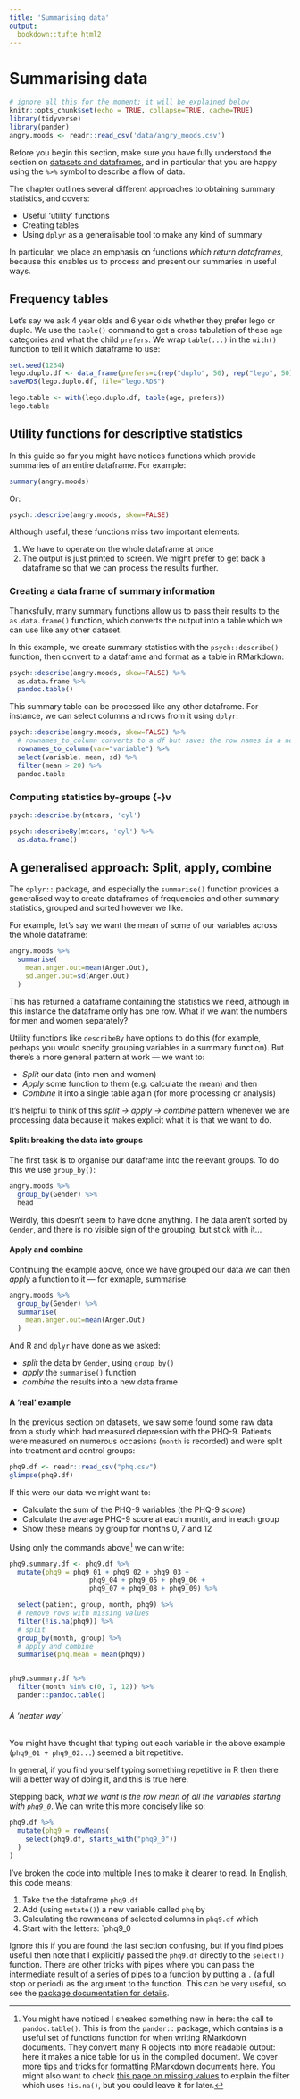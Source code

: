 ```yaml
---
title: 'Summarising data'
output: 
  bookdown::tufte_html2
---
```




# Summarising data {#summarising-data}



```r
# ignore all this for the moment; it will be explained below
knitr::opts_chunk$set(echo = TRUE, collapse=TRUE, cache=TRUE)
library(tidyverse)
library(pander)
angry.moods <- readr::read_csv('data/angry_moods.csv')
```


Before you begin this section, make sure you have fully understood the section on [datasets and dataframes](datasets.html), and in particular that you are happy using the `%>%` symbol to describe a flow of data.

The chapter outlines several different approaches to obtaining summary statistics, and covers:

- Useful 'utility' functions
- Creating tables
- Using `dplyr` as a generalisable tool to make any kind of summary


In particular, we place an emphasis on functions *which return dataframes*, because this enables us to process and present our summaries in useful ways.




## Frequency tables {- #frequency-tables}


Let's say we ask 4 year olds and 6 year olds whether they prefer lego or duplo. We use the `table()` command to get a cross tabulation of these `age` categories and what the child `prefers`. We wrap `table(...)` in the `with()` function to tell it which dataframe to use:

```r
set.seed(1234)
lego.duplo.df <- data_frame(prefers=c(rep("duplo", 50), rep("lego", 50)), age=c(rep("4 years", 38), rep("6 years", 42), rep("4 years", 20)) ) %>% sample_frac(., 1)
saveRDS(lego.duplo.df, file="lego.RDS")
```

```r
lego.table <- with(lego.duplo.df, table(age, prefers))
lego.table
```




## Utility functions for descriptive statistics {-}

In this guide so far you might have notices functions which provide summaries of an entire dataframe. For example:

```r
summary(angry.moods)
```

Or:

```r
psych::describe(angry.moods, skew=FALSE)
```



Although useful, these functions miss two important elements:

1. We have to operate on the whole dataframe at once
2. The output is just printed to screen. We might prefer to get back a dataframe so that we can process the results further.



### Creating a data frame of summary information {-}

Thanksfully, many summary functions allow us to pass their results to the `as.data.frame()` function, which converts the output into a table which we can use like any other dataset.

In this example, we create summary statistics with the `psych::describe()` function, then convert to a dataframe and format as a table in RMarkdown:


```r
psych::describe(angry.moods, skew=FALSE) %>% 
  as.data.frame %>% 
  pandoc.table()
```


This summary table can be processed like any other dataframe. For instance, we can select columns and rows from it using `dplyr`:

```r
psych::describe(angry.moods, skew=FALSE) %>% 
  # rownames_to_column converts to a df but saves the row names in a new column
  rownames_to_column(var="variable") %>% 
  select(variable, mean, sd) %>% 
  filter(mean > 20) %>% 
  pandoc.table
```




### Computing statistics by-groups {-}v


```r
psych::describe.by(mtcars, 'cyl')
```



```r
psych::describeBy(mtcars, 'cyl') %>% 
  as.data.frame()
```




## A generalised approach: Split, apply, combine {- #split-apply-combine}

The  `dplyr::` package, and especially the `summarise()` function provides a generalised way to create dataframes of frequencies and other summary statistics, grouped and sorted however we like.

For example, let's say we want the mean of some of our variables across the whole dataframe:

```r
angry.moods %>% 
  summarise(
    mean.anger.out=mean(Anger.Out), 
    sd.anger.out=sd(Anger.Out)
  )
```


This has returned a dataframe containing the statistics we need, although in this instance the dataframe only has one row. What if we want the numbers for men and women separately?

Utility functions like `describeBy` have options to do this (for example, perhaps you would specify grouping variables in a summary function). But there's a more general pattern at work --- we want to:

- *Split* our data (into men and women)
- *Apply* some function to them (e.g. calculate the mean) and then
- *Combine* it into a single table again (for more processing or analysis)


It's helpful to think of this *split $\rightarrow$ apply $\rightarrow$ combine* pattern whenever we are processing data because it makes explicit what it is that we want to do.

#### Split: breaking the data into groups {-}

The first task is to organise our dataframe into the relevant groups. To do this we use `group_by()`:

```r
angry.moods %>% 
  group_by(Gender) %>% 
  head
```

Weirdly, this doesn't seem to have done anything. The data aren't sorted by `Gender`, and there is no visible sign of the grouping, but stick with it...



#### Apply and combine {-}
 
Continuing the example above, once we have grouped our data we can then *apply* a function to it — for exmaple, summarise:

```r
angry.moods %>% 
  group_by(Gender) %>% 
  summarise(
    mean.anger.out=mean(Anger.Out)
  )
```

And R and `dplyr` have done as we asked:

- *split* the data by `Gender`, using `group_by()`
- *apply* the `summarise()` function
- *combine* the results into a new data frame



#### A 'real' example {-}

In the previous section on datasets, we saw some found some raw data from a study which had measured depression with the PHQ-9. Patients were measured on numerous occasions (`month` is recorded) and were split into treatment and control groups:


```r
phq9.df <- readr::read_csv("phq.csv")
glimpse(phq9.df)
```



If this were our data we might want to:

- Calculate the sum of the PHQ-9 variables (the PHQ-9 *score*)
- Calculate the average PHQ-9 score at each month, and in each group
- Show these means by group for months 0, 7 and 12

Using only the commands above[^sneaked]  we can write:

[^sneaked]: You might have noticed I sneaked something new in here: the call to `pandoc.table()`. This is from the `pander::` package, which contains is a useful set of functions function for when writing RMarkdown documents. They convert many R objects into more readable output: here it makes a nice table for us in the compiled document.  We cover more [tips and tricks for formatting RMarkdown documents here](rmarkdown-tricks.html). You might also want to check [this page on missing values](missing-values.html) to explain the filter which uses `!is.na()`, but you could leave it for later.


```r
phq9.summary.df <- phq9.df %>% 
  mutate(phq9 = phq9_01 + phq9_02 + phq9_03 + 
                    phq9_04 + phq9_05 + phq9_06 + 
                    phq9_07 + phq9_08 + phq9_09) %>% 

  select(patient, group, month, phq9) %>% 
  # remove rows with missing values
  filter(!is.na(phq9)) %>% 
  # split
  group_by(month, group) %>% 
  # apply and combine
  summarise(phq.mean = mean(phq9))


phq9.summary.df %>% 
  filter(month %in% c(0, 7, 12)) %>% 
  pander::pandoc.table()
```



###### A 'neater way' {-}

You might have thought that typing out each variable in the above example (`phq9_01 + phq9_02...`) seemed a bit repetitive.

In general, if you find yourself typing something repetitive in R then there will a better way of doing it, and this is true here.

Stepping back, *what we want is the row mean of all the variables starting with `phq9_0`*. We can write this more concisely like so:

```r
phq9.df %>% 
  mutate(phq9 = rowMeans(
    select(phq9.df, starts_with("phq9_0"))
  )
)
```


I've broken the code into multiple lines to make it clearer to read. In English, this code means:

1. Take the the dataframe `phq9.df`
2. Add (using `mutate()`) a new variable called `phq` by
3. Calculating the rowmeans of selected columns in `phq9.df` which
4. Start with the letters: `phq9_0


[Ignore this if you are found the last section confusing, but if you find pipes useful then note that I explicitly passed the `phq9.df` directly to the `select()` function. There are other tricks with pipes where you can pass the intermediate result of a series of pipes to a function by putting a `.` (a full stop or period) as the argument to the function. This can be very useful, so see the [package documentation for details](https://github.com/tidyverse/magrittr).]{.explainer}







